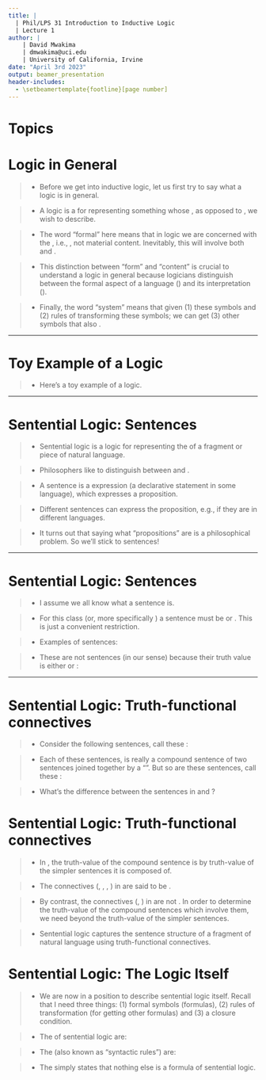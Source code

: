 ```yaml
---
title: | 
  | Phil/LPS 31 Introduction to Inductive Logic
  | Lecture 1
author: |
    | David Mwakima
    | dmwakima@uci.edu
    | University of California, Irvine
date: "April 3rd 2023"
output: beamer_presentation
header-includes:
  - \setbeamertemplate{footline}[page number]
---
```


# Topics

\begin{itemize}

\item Logic in General

\item Sentential Logic

\item Truth-functional connectives

\item Truth tables

\item Deductive Logic 

\end{itemize}

# Logic in General

>- Before we get into inductive logic, let us first try to say what a logic is in general.

>- A logic is a \textcolor{red}{formal system} for representing something whose \textcolor{red}{structure}, as opposed to \textcolor{red}{content}, we wish to describe.

>- The word "formal" here means that in logic we are concerned with the \textcolor{red}{form}, i.e., \textcolor{red}{uninterpreted symbols or formulas}, not material content. Inevitably, this will involve both \textcolor{red}{abstraction} and \textcolor{red}{idealization}.

>- This distinction between "form" and "content" is crucial to understand a logic in general because logicians distinguish between the formal aspect of a language (\textcolor{red}{syntax}) and its interpretation (\textcolor{red}{semantics}). 

>- Finally, the word "system" means that given (1) these symbols and (2) rules of transforming these symbols; we can get (3) other symbols that also \textcolor{red}{belong to the representation}. 

***

# Toy Example of a Logic

>- Here's a toy example of a logic.

***

# Sentential Logic: Sentences

>- Sentential logic is a logic for representing the \textcolor{red}{sentence structure} of a fragment or piece of natural language.

>- Philosophers like to distinguish between \textcolor{red}{sentences} and \textcolor{red}{propositions}. 

>- A sentence is a \textcolor{red}{linguistic} expression (a declarative statement in some language), which expresses a proposition. 

>- Different sentences can express the \textcolor{red}{same} proposition, e.g., if they are in different languages.
\begin{itemize} \item Schnee ist weiß (German) \item Snow is white (English) \end{itemize}

>- It turns out that saying what "propositions" are is a \textcolor{red}{hard} philosophical problem. So we'll stick to sentences!

***

# Sentential Logic: Sentences

>- I assume we all know what a sentence is.

>- For this class (or, more specifically \textcolor{red}{classical logic}) a sentence must be \textcolor{red}{unambiguously true} or \textcolor{red}{false}. This is just a convenient restriction.

>- Examples of sentences: \begin{enumerate}  \item The number two is an even prime number.
\item Kamala Harris was not a California Senator.
\item Michelle Yeoh won an Oscar Award.
\end{enumerate}

>- These are not sentences (in our sense) because their truth value is either \textcolor{red}{context dependent} or \textcolor{red}{vague}: 
\begin{enumerate}  
\item He did it.
\item This is black.
\item Tomorrow will be Wednesday.
\item Having 1001 strands of hair does not make you bald. How about 1000, 999, \dots,?
\end{enumerate}

***

# Sentential Logic: Truth-functional connectives

>- Consider the following sentences, call these \textcolor{red}{Case 1}: \begin{enumerate}
\item The number two is an even number \textcolor{red}{and} the number two is prime.
\item Kamala Harris was \textcolor{red}{not} California Senator.
\item Either Michelle Yeoh won an Oscar Award for Best Actress \textcolor{red}{or} Ana de Armas won an Oscar Award for Best Actress.
\item \textcolor{red}{If} today is Tuesday, \textcolor{red}{then} tomorrow is Wednesday.
\end{enumerate}

>- Each of these sentences, is really a compound sentence of two \text{simpler} sentences joined together by a "\textcolor{red}{connective}". But so are these sentences, call these \textcolor{red}{Case 2}: \begin{enumerate} \item David is teaching \textcolor{red}{until} his students are having fun. (True)
\item Ukraine is fighting Russia \textcolor{red}{until} Russia occupies Crimea. (False)
\item The students are having fun \textcolor{red}{because} the students like to study logic. (True)
\item  The students like to study logic \textcolor{red}{because} the discussions are early in the morning. (False)
\end{enumerate}

>- What's the difference between the sentences in \textcolor{red}{Case 1} and \textcolor{red}{Case 2}?

# Sentential Logic: Truth-functional connectives

>- In \textcolor{red}{Case 1}, the truth-value of the compound sentence is \textcolor{red}{uniquely and fully determined} by truth-value of the simpler sentences it is composed of.

>- The connectives (\textcolor{red}{and}, \textcolor{red}{not}, \textcolor{red}{or}, \textcolor{red}{if..., then...}) in \textcolor{red}{Case 1} are said to be \textcolor{red}{truth-functional}.

>- By contrast, the connectives (\textcolor{red}{until}, \textcolor{red}{because}) in \textcolor{red}{Case 2} are not \textcolor{red}{truth-functional}. In order to determine the truth-value of the compound sentences which involve them, we need \textcolor{red}{extra information} beyond the truth-value of the simpler sentences. 

>- Sentential logic captures the sentence structure of a fragment of natural language using truth-functional connectives.

# Sentential Logic: The Logic Itself

>- We are now in a position to describe sentential logic itself. Recall that I need three things: (1) formal symbols (formulas), (2) rules of transformation (for getting other formulas) and (3) a closure condition.

>- The \textcolor{red}{formal symbols} of sentential logic are:
\begin{enumerate} \item $p$, $q$, $r$, $s$ and $t$ as symbols for sentences. If we need more than 4 symbols (rarely), then add the following countably many symbols $p_{1}$, $p_{2}$, $p_{3}$, \dots.
\item $\vee$ for "or", $\lnot$ for "not" since the other symbols for "and" and "if..., then..." can be defined from these. (More of this later)
\end{enumerate}

>- The \textcolor{red}{transformation rules} (also known as "syntactic rules") are:
\begin{enumerate}
\item Any sentence $p$ is a formula.
\item If $p$ is a formula, then $\lnot p$ is formula (Read inelegantly as, "It is not the case that $p$").
\item If $p$ is a formula and $q$ is a formula, then $(p \vee q)$ is a formula.
\end{enumerate}

>- The \textcolor{red}{closure condition} simply states that nothing else is a formula of sentential logic.
